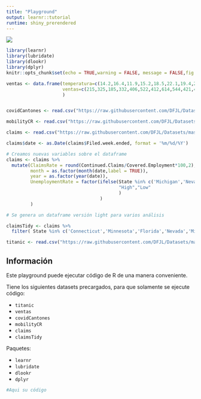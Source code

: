 ```yaml
---
title: "Playground"
output: learnr::tutorial
runtime: shiny_prerendered
---
```


![](images/logo.png)

```r

library(learnr)
library(lubridate)
library(dlookr)
library(dplyr)
knitr::opts_chunk$set(echo = TRUE,warning = FALSE, message = FALSE,fig.width =10 , fig.height = 8)

ventas <- data.frame(temperatura=c(14.2,16.4,11.9,15.2,18.5,22.1,19.4,25.1,23.4,18.1,22.6,17.2),
                     ventas=c(215,325,185,332,406,522,412,614,544,421,445,408)
                     )


covidCantones <- read.csv("https://raw.githubusercontent.com/DFJL/Datasets/master/covidCantones.csv",sep= ";")

mobilityCR <- read.csv("https://raw.githubusercontent.com/DFJL/Datasets/master/mobilityCR.csv",sep= ";") 

claims <- read.csv("https://raw.githubusercontent.com/DFJL/Datasets/master/unemploymentClaims.csv", sep= ";")

claims$date <- as.Date(claims$Filed.week.ended, format = '%m/%d/%Y')

# Creamos nuevas variables sobre el dataframe
claims <- claims %>%
  mutate(ClaimsRate = round(Continued.Claims/Covered.Employment*100,2),
         month = as.factor(month(date,label = TRUE)),
         year = as.factor(year(date)),
         UnemploymentRate = factor(ifelse(State %in% c('Michigan','Nevada'),
                                          "High","Low"
                                          )
                                   )
         )

# Se genera un dataframe versión light para varios análisis

claimsTidy <- claims %>%
  filter( State %in% c('Connecticut','Minnesota','Florida','Nevada','Michigan') & year(date)==2020) 

titanic <- read.csv("https://raw.githubusercontent.com/DFJL/Datasets/master/titanic.csv",sep= ",")

```



## Información

Este playground puede ejecutar código de R de una manera conveniente.

Tiene los siguientes datasets precargados, para que solamente se ejecute código:

- `titanic`
- `ventas`
- `covidCantones`
- `mobilityCR`
- `claims`
- `claimsTidy`

Paquetes:

- `learnr`
- `lubridate`
- `dlookr`
- `dplyr`

```r

#Aqui su código

```


